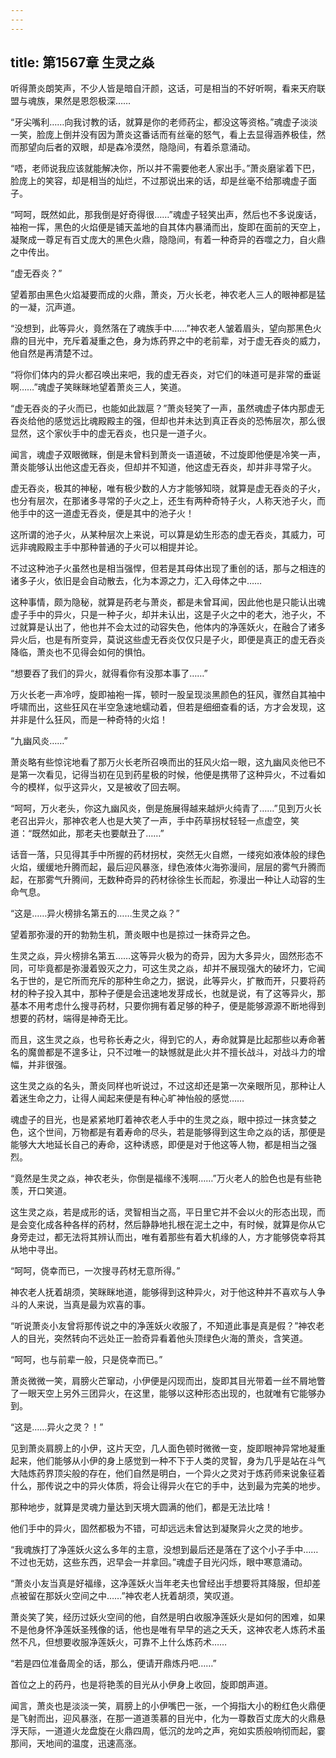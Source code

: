 ```yaml
---
---
---
```

title: 第1567章 生灵之焱
---



听得萧炎朗笑声，不少人皆是暗自汗颜，这话，可是相当的不好听啊，看来天府联盟与魂族，果然是恩怨极深……

“牙尖嘴利……向我讨教的话，就算是你的老师药尘，都没这等资格。”魂虚子淡淡一笑，脸庞上倒并没有因为萧炎这番话而有丝毫的怒气，看上去显得涵养极佳，然而那望向后者的双眼，却是森冷漠然，隐隐间，有着杀意涌动。

“唔，老师说我应该就能解决你，所以并不需要他老人家出手。”萧炎磨挲着下巴，脸庞上的笑容，却是相当的灿烂，不过那说出来的话，却是丝毫不给那魂虚子面子。

“呵呵，既然如此，那我倒是好奇得很……”魂虚子轻笑出声，然后也不多说废话，袖袍一挥，黑色的火焰便是铺天盖地的自其体内暴涌而出，旋即在面前的天空上，凝聚成一尊足有百丈庞大的黑色火鼎，隐隐间，有着一种奇异的吞噬之力，自火鼎之中传出。

“虚无吞炎？”

望着那由黑色火焰凝要而成的火鼎，萧炎，万火长老，神农老人三人的眼神都是猛的一凝，沉声道。

“没想到，此等异火，竟然落在了魂族手中……”神农老人皱着眉头，望向那黑色火鼎的目光中，充斥着凝重之色，身为炼药界之中的老前辈，对于虚无吞炎的威力，他自然是再清楚不过。

“将你们体内的异火都召唤出来吧，我的虚无吞炎，对它们的味道可是非常的垂诞啊……”魂虚子笑眯眯地望着萧炎三人，笑道。

“虚无吞炎的子火而已，也能如此跋扈？”萧炎轻笑了一声，虽然魂虚子体内那虚无吞炎给他的感觉远比魂殿殿主的强，但却也并未达到真正吞炎的恐怖层次，那么很显然，这个家伙手中的虚无吞炎，也只是一道子火。

闻言，魂虚子双眼微眯，倒是未曾料到萧炎一语道破，不过旋即他便是冷笑一声，萧炎能够认出他这虚无吞炎，但却并不知道，他这虚无吞炎，却并非寻常子火。

虚无吞炎，极其的神秘，唯有极少数的人方才能够知晓，就算是虚无吞炎的子火，也分有层次，在那诸多寻常的子火之上，还生有两种奇特子火，人称天池子火，而他手中的这一道虚无吞炎，便是其中的池子火！

这所谓的池子火，从某种层次上来说，可以算是幼生形态的虚无吞炎，其威力，可远非魂殿殿主手中那种普通的子火可以相提并论。

不过这种池子火虽然也是相当强悍，但若是其母体出现了重创的话，那与之相连的诸多子火，依旧是会自动散去，化为本源之力，汇入母体之中……

这种事情，颇为隐秘，就算是药老与萧炎，都是未曾耳闻，因此他也是只能认出魂虚子手中的异火，只是一种子火，却并未认出，这是子火之中的老大，池子火，不过就算是认出了，他也并不会太过的动容失色，他体内的净莲妖火，在融合了诸多异火后，也是有所变异，莫说这些虚无吞炎仅仅只是子火，即便是真正的虚无吞炎降临，萧炎也不见得会如何的惧怕。

“想要吞了我们的异火，就得看你有没那本事了……”

万火长老一声冷哼，旋即袖袍一挥，顿时一股呈现淡黑颜色的狂风，骤然自其袖中呼啸而出，这些狂风在半空急速地蠕动着，但若是细细查看的话，方才会发现，这并非是什么狂风，而是一种奇特的火焰！

“九幽风炎……”

萧炎略有些惊诧地看了那万火长老所召唤而出的狂风火焰一眼，这九幽风炎他已不是第一次看见，记得当初在见到药星极的时候，他便是携带了这种异火，不过看如今的模样，似乎这异火，又是被收了回去啊。

“呵呵，万火老头，你这九幽风炎，倒是施展得越来越炉火纯青了……”见到万火长老召出异火，那神农老人也是大笑了一声，手中药草拐杖轻轻一点虚空，笑道：“既然如此，那老夫也要献丑了……”

话音一落，只见得其手中所握的药材拐杖，突然无火自燃，一缕宛如液体般的绿色火焰，缓缓地升腾而起，最后迎风暴涨，绿色液体火海弥漫间，层层的雾气升腾而起，在那雾气升腾间，无数种奇异的药材徐徐生长而起，弥漫出一种让人动容的生命气息。

“这是……异火榜排名第五的……生灵之焱？”

望着那弥漫的开的勃勃生机，萧炎眼中也是掠过一抹奇异之色。

生灵之焱，异火榜排名第五……这等异火极为的奇异，因为大多异火，固然形态不同，可毕竟都是弥漫着毁灭之力，可这生灵之焱，却并不展现强大的破坏力，它闻名于世的，是它所而充斥的那种生命之力，据说，此等异火，扩散而开，只要将药材的种子投入其中，那种子便是会迅速地发芽成长，也就是说，有了这等异火，那基本不用考虑什么搜寻药材，只要你拥有着足够的种子，便是能够源源不断地得到想要的药材，端得是神奇无比。

而且，这生灵之焱，也号称长寿之火，得到它的人，寿命就算是比起那些以寿命著名的魔兽都是不遑多让，只不过唯一的缺憾就是此火并不擅长战斗，对战斗力的增幅，并非很强。

这生灵之焱的名头，萧炎同样也听说过，不过这却还是第一次亲眼所见，那种让人着迷生命之力，让得人闻起来便是有种心旷神怡般的感觉……

魂虚子的目光，也是紧紧地盯着神农老人手中的生灵之焱，眼中掠过一抹贪婪之色，这个世间，万物都是有着寿命的尽头，若是能够得到这生命之焱的话，那便是能够大大地延长自己的寿命，这种诱惑，即便是对于他这等人物，都是相当之强烈。

“竟然是生灵之焱，神农老头，你倒是福缘不浅啊……”万火老人的脸色也是有些艳羡，开口笑道。

这生灵之焱，若是成形的话，灵智相当之高，平日里它并不会以火的形态出现，而是会变化成各种各样的药材，然后静静地扎根在泥土之中，有时候，就算是你从它身旁走过，都无法将其辨认而出，唯有着那些有着大机缘的人，方才能够侥幸将其从地中寻出。

“呵呵，侥幸而已，一次搜寻药材无意所得。”

神农老人抚着胡须，笑眯眯地道，能够得到这种异火，对于他这种并不喜欢与人争斗的人来说，当真是最为欢喜的事。

“听说萧炎小友曾将那传说之中的净莲妖火收服了，不知道此事是真是假？”神农老人的目光，突然转向不远处正一脸奇异看着他头顶绿色火海的萧炎，含笑道。

“呵呵，也与前辈一般，只是侥幸而已。”

萧炎微微一笑，肩膀火芒窜动，小伊便是闪现而出，旋即其目光带着一丝不屑地瞥了一眼天空上另外三团异火，在这里，能够以这种形态出现的，也就唯有它能够办到。

“这是……异火之灵？！”

见到萧炎肩膀上的小伊，这片天空，几人面色顿时微微一变，旋即眼神异常地凝重起来，他们能够从小伊的身上感觉到一种不下于人类的灵智，身为几乎是站在斗气大陆炼药界顶尖般的存在，他们自然是明白，一个异火之灵对于炼药师来说象征着什么，那传说之中的异火体质，将会让得异火在它的手中，达到最为完美的地步。

那种地步，就算是灵魂力量达到天境大圆满的他们，都是无法比啥！

他们手中的异火，固然都极为不错，可却远远未曾达到凝聚异火之灵的地步。

“我魂族打了净莲妖火这么多年的主意，没想到最后还是落在了这个小子手中……不过也无妨，这些东西，迟早会一并拿回。”魂虚子目光闪烁，眼中寒意涌动。

“萧炎小友当真是好福缘，这净莲妖火当年老夫也曾经出手想要将其降服，但却差点被留在那妖火空间之中……”神农老人抚着胡须，笑叹道。

萧炎笑了笑，经历过妖火空间的他，自然是明白收服净莲妖火是如何的困难，如果不是他身怀净莲妖圣残像的话，他也是唯有早早的逃之夭夭，这神农老人炼药术虽然不凡，但想要收服净莲妖火，可靠不上什么炼药术……

“若是四位准备周全的话，那么，便请开鼎炼丹吧……”

首位之上的药丹，也是将艳羡的目光从小伊身上收回，旋即朗声道。

闻言，萧炎也是淡淡一笑，肩膀上的小伊嘴巴一张，一个拇指大小的粉红色火鼎便是飞射而出，迎风暴涨，在那一道道羡慕的目光中，化为一尊数百丈庞大的火鼎悬浮天际，一道道火龙盘旋在火鼎四周，低沉的龙吟之声，宛如实质般响彻而起，霎那间，天地间的温度，迅速高涨。